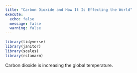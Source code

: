 ```yaml
---
title: "Carbon Dioxide and How It Is Effecting the World"
execute:
  echo: false
  message: false
  warning: false
---
```

``` r
library(tidyverse)
library(janitor)
library(scales)
library(rstanarm)
```



Carbon dioxide is increasing the global temperature. 